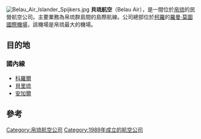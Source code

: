 {{NoteTA
|1=zh-cn:佩莱利乌;zh-hant:貝里琉;zh-hans:贝里琉;
|2=zh-cn:科罗尔;zh-tw:柯羅;zh-hk:科羅爾;
}}
{{Infobox Airline 
|airline=貝琉航空<br>Belau Air
|logo=
|logo_size=
|fleet_size=西斯納-206 1架<ref name="TCFleet">{{cite web |url=http://www.gecpalau.com/belauair.html |title=存档副本 |accessdate=2009-06-28 |deadurl=yes |archiveurl=https://web.archive.org/web/20110711081418/http://www.gecpalau.com/belauair.html |archivedate=2011-07-11 }}</ref>
|destinations= {{flag|Palau}} [[科羅爾|科羅爾]]
|IATA=N/A
|ICAO=N/A
|callsign=N/A
|parent=N/A
|founded= 1989
|headquarters={{PLW}} [[科羅爾|科羅爾]]
|key_people=
|hubs=[[羅曼·莫圖國際機場|羅曼·莫圖國際機場]]
|focus_cities=
|frequent_flyer=
|lounge=
|alliance=
|website=http://www.underwatercolours.com/belauair/
}}
[[File:Belau_Air_Islander_Spijkers.jpg|thumb]]
'''貝琉航空'''（Belau Air），是一間位於[[帛琉|帛琉]]的民營航空公司。主要業務為帛琉群島間的島際航線。公司總部位於[[科羅|柯羅]]的[[羅曼·莫圖國際機場|羅曼·莫圖國際機場]]，該機場是帛琉最大的機場。

==目的地==
==={{flag|Palau}}國內線===
*[[羅曼·莫圖國際機場|科羅爾]]
*[[貝里琉空軍基地|貝里琉]]
*[[安加爾起降場|安加爾]]

==參考==
{{Reflist}}

[[Category:帛琉航空公司|Category:帛琉航空公司]]
[[Category:1989年成立的航空公司|Category:1989年成立的航空公司]]


{{Palau-stub}}
{{航空公司小作品}}